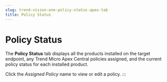 ```yaml
---
slug: trend-vision-one-policy-status-apex-tab
title: Policy Status
---
```

# Policy Status

The **Policy Status** tab displays all the products installed on the target endpoint, any Trend Micro Apex Central policies assigned, and the current policy status for each installed product.

Click the *Assigned Policy* name to view or edit a policy.
:::
